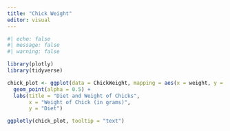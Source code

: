 ```yaml
---
title: "Chick Weight"
editor: visual
---
```


```r
#| echo: false
#| message: false
#| warning: false

library(plotly)
library(tidyverse)

chick_plot <- ggplot(data = ChickWeight, mapping = aes(x = weight, y = Diet, text = weight)) + 
  geom_point(alpha = 0.5) +
  labs(title = "Diet and Weight of Chicks",
       x = "Weight of Chick (in grams)",
       y = "Diet")

ggplotly(chick_plot, tooltip = "text")
```

